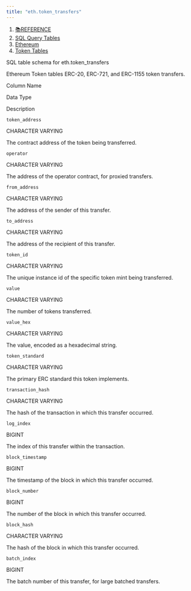 ```yaml
---
title: "eth.token_transfers"
---
```


1. [📚REFERENCE](/reference)
2. [SQL Query Tables](/reference/sql-query-tables)
3. [Ethereum](/reference/sql-query-tables/ethereum)
4. [Token Tables](/reference/sql-query-tables/ethereum/token-tables)

SQL table schema for eth.token\_transfers

Ethereum Token tables ERC-20, ERC-721, and ERC-1155 token transfers.

Column Name

Data Type

Description

`token_address`

CHARACTER VARYING

The contract address of the token being transferred.

`operator`

CHARACTER VARYING

The address of the operator contract, for proxied transfers.

`from_address`

CHARACTER VARYING

The address of the sender of this transfer.

`to_address`

CHARACTER VARYING

The address of the recipient of this transfer.

`token_id`

CHARACTER VARYING

The unique instance id of the specific token mint being transferred.

`value`

CHARACTER VARYING

The number of tokens transferred.

`value_hex`

CHARACTER VARYING

The value, encoded as a hexadecimal string.

`token_standard`

CHARACTER VARYING

The primary ERC standard this token implements.

`transaction_hash`

CHARACTER VARYING

The hash of the transaction in which this transfer occurred.

`log_index`

BIGINT

The index of this transfer within the transaction.

`block_timestamp`

BIGINT

The timestamp of the block in which this transfer occurred.

`block_number`

BIGINT

The number of the block in which this transfer occurred.

`block_hash`

CHARACTER VARYING

The hash of the block in which this transfer occurred.

`batch_index`

BIGINT

The batch number of this transfer, for large batched transfers.
